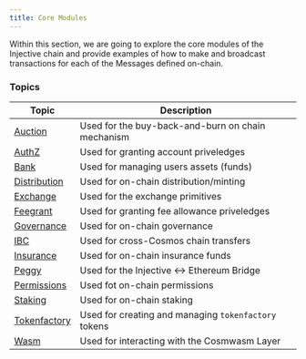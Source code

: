 ```yaml
---
title: Core Modules
---
```


Within this section, we are going to explore the core modules of the Injective chain and provide examples of how to make and broadcast transactions for each of the Messages defined on-chain.

### Topics

| Topic                            | Description                                          |
| -------------------------------- | ---------------------------------------------------- |
| [Auction](./examples/auction/)            | Used for the buy-back-and-burn on chain mechanism    |
| [AuthZ](./examples/authz/)                | Used for granting account priveledges                |
| [Bank](./examples/bank/)                  | Used for managing users assets (funds)               |
| [Distribution](./examples/distribution/)  | Used for on-chain distribution/minting               |
| [Exchange](./examples/exchange/)          | Used for the exchange primitives                     |
| [Feegrant](./examples/feegrant/)          | Used for granting fee allowance priveledges          |
| [Governance](./examples/governance/)      | Used for on-chain governance                         |
| [IBC](./examples/ibc/)                    | Used for cross-Cosmos chain transfers                |
| [Insurance](./examples/insurance/)        | Used for on-chain insurance funds                    |
| [Peggy](./examples/peggy/)                | Used for the Injective ↔ Ethereum Bridge            |
| [Permissions](./examples/permissions/)    | Used fot on-chain permissions
| [Staking](./examples/staking/)            | Used for on-chain staking                            |
| [Tokenfactory](./examples/token-factory/) | Used for creating and managing `tokenfactory` tokens |
| [Wasm](./examples/wasm/)                  | Used for interacting with the Cosmwasm Layer         |
